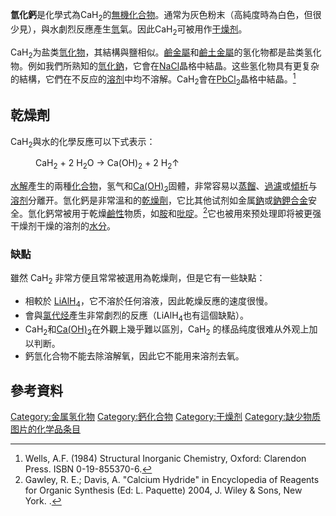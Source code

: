 {{Chembox
|   Name = 氫化鈣（二氫化鈣）
|   ImageFile = Calcium Hydride (CaH2).jpg
<!-- | ImageSize = 200px -->
|   ImageName = Calcium hydride
|   IUPACName = 氫化鈣（II）
|   OtherNames = 氢化钙<br />二氢化钙
| Section1 = {{Chembox Identifiers
| CASNo = 7789-78-8
| CASNo_Ref = {{cascite|correct|CAS}}
|  ChemSpiderID_Ref  = {{chemspidercite|correct|chemspider}}|  ChemSpiderID  =  94784
|  InChI  =  1/Ca.2H/q+2;2*-1
|  SMILES  =  [H-].[H-].[Ca+2]
|  InChIKey  =  UUGAXJGDKREHIO-UHFFFAOYAG
|  StdInChI_Ref  = {{stdinchicite|correct|chemspider}}|  StdInChI  =  1S/Ca.2H/q+2;2*-1
|  StdInChIKey_Ref  = {{stdinchicite|correct|chemspider}}|  StdInChIKey  =  UUGAXJGDKREHIO-UHFFFAOYSA-N
|  PubChem  =  105052
|  EINECS  =  232-189-2
}}
| Section2 = {{Chembox Properties
|   Formula = CaH<sub>2</sub>
|   MolarMass = 42.094 
|   Appearance = 灰色 <br />（純：無色）
|   Density = （固） 1.90 
|   Solubility = 劇烈反應
|   MeltingPt = 816 °C
  }}
}}
'''氫化鈣'''是化學式為CaH<sub>2</sub>的[[無機化合物|無機化合物]]。通常为灰色粉末（高純度時為白色，但很少見），與水劇烈反應產生[[氫|氫]]氣。因此CaH<sub>2</sub>可被用作[[干燥剂|干燥剂]]。

CaH<sub>2</sub>为盐类[[氫化物|氫化物]]，其結構與鹽相似。[[鹼金屬|鹼金屬]]和[[鹼土金屬|鹼土金屬]]的氢化物都是盐类氢化物。例如我們所熟知的[[氫化鈉|氫化鈉]]，它會在[[氯化钠|NaCl]]晶格中結晶。这些氢化物具有更复杂的結構，它們在不反应的[[溶剂|溶剂]]中均不溶解。CaH<sub>2</sub>會在[[氯化铅|PbCl<sub>2</sub>]]晶格中結晶。<ref>Wells, A.F. (1984) Structural Inorganic Chemistry, Oxford: Clarendon Press. ISBN 0-19-855370-6.</ref>

==乾燥劑==
CaH<sub>2</sub>與水的化學反應可以下式表示：
:CaH<sub>2</sub>  +  2 H<sub>2</sub>O  →  Ca(OH)<sub>2</sub> +  2 H<sub>2</sub>↑

[[水解|水解]]產生的兩種[[化合物|化合物]]，氢气和[[氫氧化鈣|Ca(OH)<sub>2</sub>]]固體，非常容易以[[蒸餾|蒸餾]]、[[過濾|過濾]]或[[傾析|傾析]]与[[溶剂|溶剂]]分離开。氫化鈣是非常溫和的[[乾燥劑|乾燥劑]]，它比其他试剂如金属[[鈉|鈉]]或[[鈉鉀合金|鈉鉀合金]]安全。氫化鈣常被用于乾燥[[鹼性|鹼性]]物质，如[[胺|胺]]和[[吡啶|吡啶]]。<ref>Gawley, R. E.; Davis, A. "Calcium Hydride" in Encyclopedia of Reagents for Organic Synthesis (Ed: L. Paquette) 2004, J. Wiley & Sons, New York. {{doi|10.1002/047084289X.rc005}}.</ref>它也被用來预处理即将被更强干燥剂干燥的溶剂的[[水分|水分]]。

===缺點===
雖然 CaH<sub>2</sub> 非常方便且常常被選用為乾燥劑，但是它有一些缺點：
*相較於 [[氫化鋁鋰|LiAlH<sub>4</sub>]]，它不溶於任何溶液，因此乾燥反應的速度很慢。
*會與[[氯代烃|氯代烃]]產生非常劇烈的反應（LiAlH<sub>4</sub>也有這個缺點）。
*CaH<sub>2</sub>和[[氫氧化鈣|Ca(OH)<sub>2</sub>]]在外觀上幾乎難以區別，CaH<sub>2</sub> 的樣品纯度很难从外观上加以判断。
*鈣氫化合物不能去除溶解氧，因此它不能用来溶剂去氧。

==參考資料==
<references/>

{{鈣化合物}}
{{氢化物}}

[[Category:金属氢化物|Category:金属氢化物]]
[[Category:鈣化合物|Category:鈣化合物]]
[[Category:干燥剂|Category:干燥剂]]
[[Category:缺少物质图片的化学品条目|Category:缺少物质图片的化学品条目]]